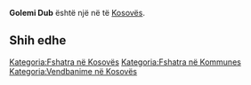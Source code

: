 {{Fshat në Kosovës
 | Emri                = Golemi Dub
| srp_N_name = Golemi Dub
| srp_N_FULL_NAME_RO = Golemi Dub
| srp_N_FULL_NAME_ND_RO = Golemi Dub
| srp_N_SORT_NAME_RG = GOLEMIDUB
| srp_N_FULL_NAME_RG = Golemi Dub
| srp_N_FULL_NAME_ND_RG = Golemi Dub

 | Emri (Rasa dhanore) = 
 | Figura              = 
 | Shteti              = Kosovo
 | Komuna              = 
 | Kodi postar         = 
 | Sipërfaqja          = 

 | Popullsia           = 

 | Regj. i popullsisë  = 
 | Dend. e popullsisë  = 
 | Faqja zyrtare       = 
 <!--- Koordinatat ----> 
 | Gjerësia            = 42.442778
 | Gjatësia            = 21.614444
 | Lartësia            = 
}}
'''Golemi Dub''' është një [[]] në [[]] të [[Kosovës]].

<!-- == Gjeografia == -->
<!-- == Historia == -->
<!-- == Demografia == -->
== Shih edhe ==
{{Komuna }}
{{Kosovo-Administrata-Cung}}

[[Kategoria:Fshatra në Kosovës]]
[[Kategoria:Fshatra në Kommunes ]]
[[Kategoria:Vendbanime në Kosovës]]